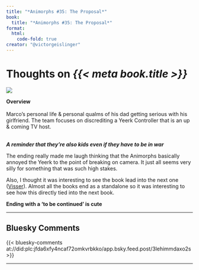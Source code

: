 ```yaml
---
title: "*Animorphs #35: The Proposal*"
book:
  title: "*Animorphs #35: The Proposal*"
format:
  html:
    code-fold: true
creator: "@victorgeislinger"
---
```


# Thoughts on *{{< meta book.title >}}*

::: {layout="[30,70]"}
![](https://books.google.com/books/content?id=j2YwDwAAQBAJ&printsec=frontcover&img=2)

**Overview** <br/>
<br/>
Marco's personal life & personal qualms of his dad getting serious with his
girlfriend.
The team focuses on discrediting a Yeerk Controller that is an up & coming TV
host.
<br/>
<br/>


:::


***A reminder that they're also kids even if they have to be in war***

The ending really made me laugh thinking that the Animorphs basically annoyed
the Yeerk to the point of breaking on camera. It just all seems very silly for
something that was such high stakes.

Also, I thought it was interesting to see the book lead into the next one 
([Visser](https://www.victorsothervector.com/books/book-animorphs_x2335.5%E2%80%93_visser.html)).
Almost all the books end as a standalone so it was interesting to see how this
directly tied into the next book.


**Ending with a 'to be continued' is cute**

--- 

:::{.callout-note icon=false}

## Bluesky Comments

{{< bluesky-comments at://did:plc:jfda6xfy4ncaf72omkvrbkko/app.bsky.feed.post/3lehimmdaxo2s >}}


:::
---